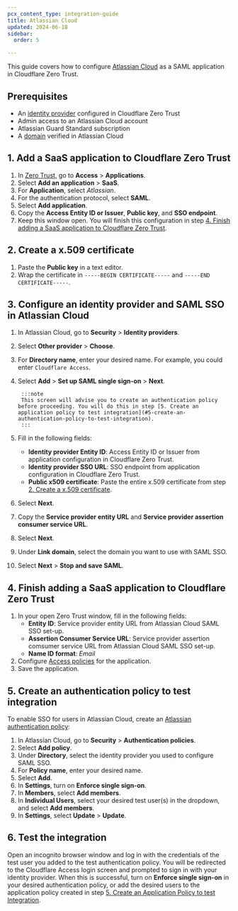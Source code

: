 ```yaml
---
pcx_content_type: integration-guide
title: Atlassian Cloud
updated: 2024-06-18
sidebar:
  order: 5

---
```


This guide covers how to configure [Atlassian Cloud](https://support.atlassian.com/security-and-access-policies/docs/configure-saml-single-sign-on-with-an-identity-provider/) as a SAML application in Cloudflare Zero Trust.

## Prerequisites

* An [identity provider](/cloudflare-one/identity/idp-integration/) configured in Cloudflare Zero Trust
* Admin access to an Atlassian Cloud account
* Atlassian Guard Standard subscription
* A [domain](https://support.atlassian.com/user-management/docs/verify-a-domain-to-manage-accounts/) verified in Atlassian Cloud

## 1. Add a SaaS application to Cloudflare Zero Trust

1. In [Zero Trust](https://one.dash.cloudflare.com), go to **Access** > **Applications**.
2. Select **Add an application** > **SaaS**.
3. For **Application**, select *Atlassian*.
4. For the authentication protocol, select **SAML**.
5. Select **Add application**.
6. Copy the **Access Entity ID or Issuer**, **Public key**, and **SSO endpoint**.
7. Keep this window open. You will finish this configuration in step [4. Finish adding a SaaS application to Cloudflare Zero Trust](#4-finish-adding-a-saas-application-to-cloudflare-zero-trust).

## 2. Create a x.509 certificate

1. Paste the **Public key** in a text editor.
2. Wrap the certificate in `-----BEGIN CERTIFICATE-----` and `-----END CERTIFICATE-----`.

## 3. Configure an identity provider and SAML SSO in Atlassian Cloud

1. In Atlassian Cloud, go to **Security** > **Identity providers**.
2. Select **Other provider** > **Choose**.
3. For **Directory name**, enter your desired name. For example, you could enter `Cloudflare Access`.
4. Select **Add** > **Set up SAML single sign-on** > **Next**.

		:::note
		This screen will advise you to create an authentication policy before proceeding. You will do this in step [5. Create an application policy to test integration](#5-create-an-authentication-policy-to-test-integration).
		:::

5. Fill in the following fields:
   * **Identity provider Entity ID**: Access Entity ID or Issuer from application configuration in Cloudflare Zero Trust.
   * **Identity provider SSO URL**: SSO endpoint from application configuration in Cloudflare Zero Trust.
   * **Public x509 certificate**: Paste the entire x.509 certificate from step [2. Create a x.509 certificate](#2-create-a-x509-certificate).
6. Select **Next**.
7. Copy the **Service provider entity URL** and **Service provider assertion consumer service URL**.
8. Select **Next**.
9. Under **Link domain**, select the domain you want to use with SAML SSO.
10. Select **Next** > **Stop and save SAML**.

## 4. Finish adding a SaaS application to Cloudflare Zero Trust

1. In your open Zero Trust window, fill in the following fields:
   * **Entity ID**: Service provider entity URL from Atlassian Cloud SAML SSO set-up.
   * **Assertion Consumer Service URL**: Service provider assertion comsumer service URL from Atlassian Cloud SAML SSO set-up.
   * **Name ID format**: *Email*
2. Configure [Access policies](/cloudflare-one/policies/access/) for the application.
3. Save the application.

## 5. Create an authentication policy to test integration

To enable SSO for users in Atlassian Cloud, create an [Atlassian authentication policy](https://support.atlassian.com/security-and-access-policies/docs/configure-authentication-policies-for-your-organization/):

1. In Atlassian Cloud, go to **Security** > **Authentication policies**.
2. Select **Add policy**.
3. Under **Directory**, select the identity provider you used to configure SAML SSO.
4. For **Policy name**, enter your desired name.
5. Select **Add**.
6. In **Settings**, turn on **Enforce single sign-on**.
7. In **Members**, select **Add members**.
8. In **Individual Users**, select your desired test user(s) in the dropdown, and select **Add members**.
9. In **Settings**, select **Update** > **Update**.

## 6. Test the integration

Open an incognito browser window and log in with the credentials of the test user you added to the test authentication policy. You will be redirected to the Cloudflare Access login screen and prompted to sign in with your identity provider. When this is successful, turn on **Enforce single sign-on** in your desired authentication policy, or add the desired users to the application policy created in step [5. Create an Application Policy to test Integration](#5-create-an-authentication-policy-to-test-integration).
